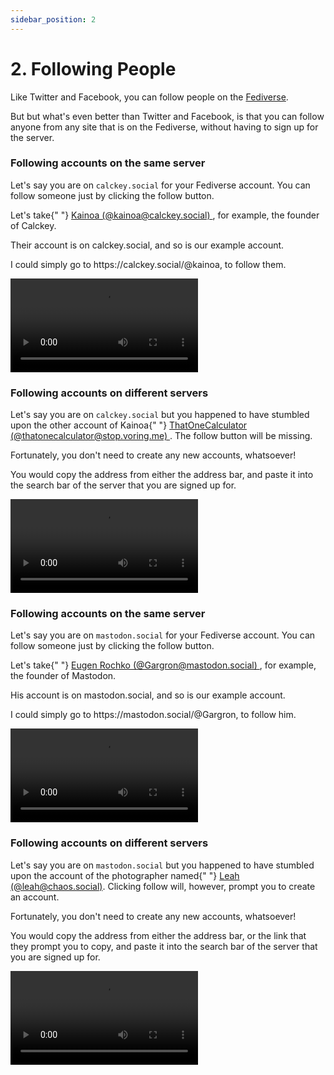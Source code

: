 ```yaml
---
sidebar_position: 2
---
```


# 2. Following People

Like Twitter and Facebook, you can follow people on the [Fediverse](/docs/glossary/fediverse).

But but what's even better than Twitter and Facebook, is that you can follow anyone from any site that is on the Fediverse, without having to sign up for the server.


<Tabs>
	<TabItem value="calckey" label="Calckey" default>
		<div>
			<h3>Following accounts on the same server</h3>
			<p>
				Let's say you are on <code>calckey.social</code> for your Fediverse
				account. You can follow someone just by clicking the follow button.
			</p>
			<p>
				Let's take{" "}
				<a href="https://calckey.social/@kainoa">
					Kainoa (@kainoa@calckey.social)
				</a>
				, for example, the founder of Calckey.
			</p>
			<p>Their account is on calckey.social, and so is our example account.</p>
			<p>
				I could simply go to https://calckey.social/@kainoa, to follow them.
			</p>
			<p>
				<video
					play
					controls
					playsinline
					src={followKainoa}
					style={{ maxWidth: 520 }}
				/>
			</p>
			<h3>Following accounts on different servers</h3>
			<p>
				Let's say you are on <code>calckey.social</code> but you happened to
				have stumbled upon the other account of Kainoa{" "}
				<a href="https://chaos.social/@leah">
					ThatOneCalculator (@thatonecalculator@stop.voring.me)
				</a>
				. The follow button will be missing.
			</p>
			<p>Fortunately, you don't need to create any new accounts, whatsoever!</p>
			<p>
				You would copy the address from either the address bar, and paste it
				into the search bar of the server that you are signed up for.
			</p>
			<p>
				<video
					play
					controls
					playsinline
					src={followThatOneCalculator}
					style={{ maxWidth: 520 }}
				/>
			</p>
		</div>
	</TabItem>
	<TabItem value="mastodon" label="Mastodon">
		<div>
			<h3>Following accounts on the same server</h3>
			<p>
				Let's say you are on <code>mastodon.social</code> for your Fediverse
				account. You can follow someone just by clicking the follow button.
			</p>
			<p>
				Let's take{" "}
				<a href="https://mastodon.social/@Gargron">
					Eugen Rochko (@Gargron@mastodon.social)
				</a>
				, for example, the founder of Mastodon.
			</p>
			<p>His account is on mastodon.social, and so is our example account.</p>
			<p>
				I could simply go to https://mastodon.social/@Gargron, to follow him.
			</p>
			<p>
				<video
					play
					controls
					playsinline
					src={followEugenRochkoVideo}
					style={{ maxWidth: 520 }}
				/>
			</p>
			<h3>Following accounts on different servers</h3>
			<p>
				Let's say you are on <code>mastodon.social</code> but you happened to
				have stumbled upon the account of the photographer named{" "}
				<a href="https://chaos.social/@leah">Leah (@leah@chaos.social)</a>.
				Clicking follow will, however, prompt you to create an account.
			</p>
			<p>Fortunately, you don't need to create any new accounts, whatsoever!</p>
			<p>
				You would copy the address from either the address bar, or the link that
				they prompt you to copy, and paste it into the search bar of the server
				that you are signed up for.
			</p>
			<p>
				<video
					play
					controls
					playsinline
					src={followLeah}
					style={{ maxWidth: 400 }}
				/>
			</p>
		</div>
	</TabItem>
</Tabs>
